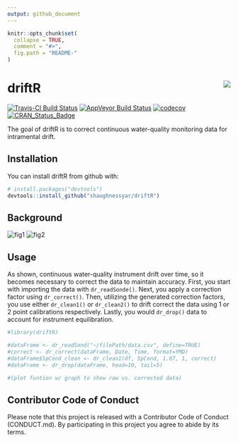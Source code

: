 ```yaml
---
output: github_document
---
```


<!-- README.md is generated from README.Rmd. Please edit that file -->

```r
knitr::opts_chunk$set(
  collapse = TRUE,
  comment = "#>",
  fig.path = "README-"
)
```

# driftR  <img src="man/figures/logo.png" align="right" />

[![Travis-CI Build Status](https://travis-ci.org/shaughnessyar/driftR.svg?branch=master)](https://travis-ci.org/shaughnessyar/driftR)
[![AppVeyor Build Status](https://ci.appveyor.com/api/projects/status/github/shaughnessyar/driftR?branch=master&svg=true)](https://ci.appveyor.com/project/shaughnessyar/driftR)
[![codecov](https://codecov.io/gh/shaughnessyar/driftR/branch/master/graph/badge.svg)](https://codecov.io/gh/shaughnessyar/driftR)
[![CRAN_Status_Badge](http://www.r-pkg.org/badges/version/driftR)](https://cran.r-project.org/package=driftR)

The goal of driftR is to correct continuous water-quality monitoring data for intramental drift.

## Installation

You can install driftR from github with:

```r
# install.packages("devtools")
devtools::install_github("shaughnessyar/driftR")
```

## Background

![fig1](man/figures/onePointCorrection.png)
![fig2](man/figures/twoPointCorrection.png)

## Usage

As shown, continuous water-quality instrument drift over time, so it becomes necessary to correct the data to maintain accuracy. First, you start with importing the data with `dr_readSonde()`. Next, you apply a correction factor using `dr_correct()`. Then, utilizing the generated correction factors, you use either `dr_clean1()` or `dr_clean2()` to drift correct the data using 1 or 2 point calibrations respectively. Lastly, you would `dr_drop()` data to account for instrument equilibration. 

```r
#library(driftR)

#dataFrame <- dr_readSond("~/filePath/data.csv", define=TRUE)
#correct <- dr_correct(dataFrame, Date, Time, format=YMD)
#dataFrame$SpCond_clean <- dr_clean1(df, SpCond, 1.07, 1, correct)
#dataFrame <- dr_drop(dataFrame, head=10, tail=5)

#(plot funtion w/ graph to show raw vs. corrected data)
```

## Contributor Code of Conduct
Please note that this project is released with a Contributor Code of Conduct (CONDUCT.md). By participating in this project you agree to abide by its terms.
